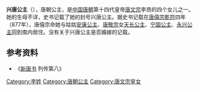 {{東亞女性歷史人物
| 名稱=兴唐公主
| 身份=[[唐朝|唐朝]]公主
| 畫像=
| 說明=
| 姓=李
| 封爵=[[公主|公主]]
| 位號=
| 封號=兴唐公主
| 出生年=9世纪
| 婚年=
| 逝世年=
| 諡號=
| 墳墓=
| 父親=[[唐文宗|唐文宗]]李昂
}}
'''兴唐公主'''（{{bd|9世纪||？|catIdx=L}}），唐朝公主，是[[中国|中国]][[唐朝|唐朝]]第十四代皇帝[[唐文宗|唐文宗]]李昂的四个女儿之一。她的生母不详，史书记载了她的封号兴唐公主。据史书记载在[[唐僖宗|唐僖宗]][[乾符|乾符]]四年（877年），唐僖宗命她与姑姑[[安康公主_(唐穆宗)|安康公主]]、[[唐敬宗|唐敬宗]]女[[天长公主|天长公主]]、[[宁国公主_(唐敬宗)|宁国公主]]、[[永兴公主_(唐朝)|永兴公主]]回到南内居住。没有关于兴唐公主是否婚嫁的记载。
== 参考资料 ==
*《[[新唐书|新唐书]] 列传第八》

[[Category:李姓|Category:李姓]]
[[Category:唐朝公主|Category:唐朝公主]]
[[Category:唐文宗皇女|Category:唐文宗皇女]]